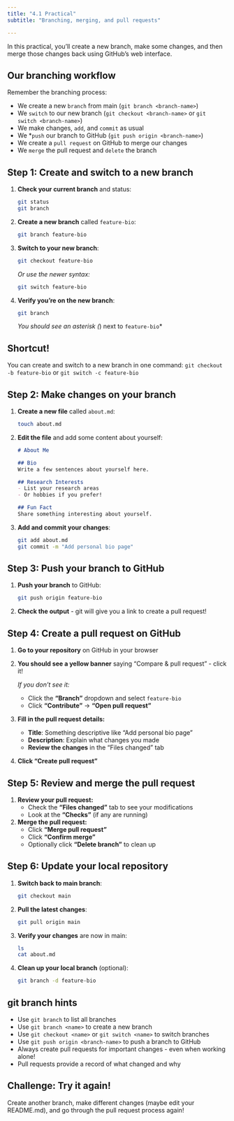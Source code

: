 ```yaml
---
title: "4.1 Practical"
subtitle: "Branching, merging, and pull requests"

---
```


In this practical, you'll create a new branch, make some changes, and then merge those changes back using GitHub's web interface.

## Our branching workflow

Remember the branching process:

- We create a new `branch` from main (`git branch <branch-name>`)
- We `switch` to our new branch (`git checkout <branch-name>` or `git switch <branch-name>`)
- We make changes, `add`, and `commit` as usual
- We *`push` our branch to GitHub (`git push origin <branch-name>`)
- We create a `pull request` on GitHub to merge our changes
- We `merge` the pull request and `delete` the branch

## Step 1: Create and switch to a new branch

1. **Check your current branch** and status:
   ```bash
   git status
   git branch
   ```

2. **Create a new branch** called `feature-bio`:
   ```bash
   git branch feature-bio
   ```

3. **Switch to your new branch**:
   ```bash
   git checkout feature-bio
   ```
   
   *Or use the newer syntax:*
   ```bash
   git switch feature-bio
   ```

4. **Verify you're on the new branch**:
   ```bash
   git branch
   ```
   *You should see an asterisk (*) next to `feature-bio`*

::: {.callout-tip}
## Shortcut!
You can create and switch to a new branch in one command:
`git checkout -b feature-bio` or `git switch -c feature-bio`
:::

## Step 2: Make changes on your branch

1. **Create a new file** called `about.md`:
   ```bash
   touch about.md
   ```

2. **Edit the file** and add some content about yourself:
   ```markdown
   # About Me
   
   ## Bio
   Write a few sentences about yourself here.
   
   ## Research Interests
   - List your research areas
   - Or hobbies if you prefer!
   
   ## Fun Fact
   Share something interesting about yourself.
   ```

3. **Add and commit your changes**:
   ```bash
   git add about.md
   git commit -m "Add personal bio page"
   ```

## Step 3: Push your branch to GitHub

1. **Push your branch** to GitHub:
   ```bash
   git push origin feature-bio
   ```

2. **Check the output** - git will give you a link to create a pull request!

## Step 4: Create a pull request on GitHub

1. **Go to your repository** on GitHub in your browser
2. **You should see a yellow banner** saying "Compare & pull request" - click it!
   
   *If you don't see it:*
   - Click the **"Branch"** dropdown and select `feature-bio`
   - Click **"Contribute"** → **"Open pull request"**

3. **Fill in the pull request details:**
   - **Title**: Something descriptive like "Add personal bio page"
   - **Description**: Explain what changes you made
   - **Review the changes** in the "Files changed" tab

4. **Click "Create pull request"**

## Step 5: Review and merge the pull request

1. **Review your pull request:**
   - Check the **"Files changed"** tab to see your modifications
   - Look at the **"Checks"** (if any are running)

2. **Merge the pull request:**
   - Click **"Merge pull request"**
   - Click **"Confirm merge"**
   - Optionally click **"Delete branch"** to clean up

## Step 6: Update your local repository

1. **Switch back to main branch**:
   ```bash
   git checkout main
   ```

2. **Pull the latest changes**:
   ```bash
   git pull origin main
   ```

3. **Verify your changes** are now in main:
   ```bash
   ls
   cat about.md
   ```

4. **Clean up your local branch** (optional):
   ```bash
   git branch -d feature-bio
   ```

::: {.callout-tip collapse="true"}
## git branch hints

- Use `git branch` to list all branches
- Use `git branch <name>` to create a new branch
- Use `git checkout <name>` or `git switch <name>` to switch branches
- Use `git push origin <branch-name>` to push a branch to GitHub
- Always create pull requests for important changes - even when working alone!
- Pull requests provide a record of what changed and why
:::

## Challenge: Try it again!

Create another branch, make different changes (maybe edit your README.md), and go through the pull request process again!